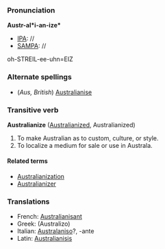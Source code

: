 
<!--
Attention: This page is to be ph34red.

Thank you.
Brought to you by Ph34rness.
-->

===Pronunciation===
'''Austr-al*i-an-ize*'''
*[[IPA]]: //
*[[SAMPA]]: //
oh-STREIL-ee-uhn=EIZ

===Alternate spellings===
*(''Aus, British'') [[Australianise]]

===Transitive verb===
'''Australianize''' ([[Australianized]], Australianized)

#To make Australian as to custom, culture, or style. 
#To localize a medium for sale or use in Australa.

====Related terms====
*[[Australianization]]
*[[Australianizer]]

===Translations===
*French: [[Australianisant]]
*Greek: (Australizo)
*Italian: [[Australaniso]]?, -ante
*Latin: [[Australianisis]]